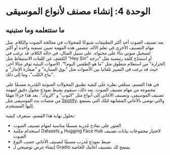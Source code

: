 # الوحدة 4: إنشاء مصنف لأنواع الموسيقى

## ما ستتعلمه وما ستبنيه

يعد تصنيف الصوت أحد أكثر التطبيقات شيوعًا للمحولات في معالجة الصوت والكلام. مثل مهام التصنيف الأخرى في تعلم الآلة، تتضمن هذه المهمة تعيين تسمية واحدة أو أكثر لتسجيل صوتي بناءً على محتواه. على سبيل المثال، في حالة الكلام، قد نرغب في الكشف عن كلمات الاستيقاظ مثل "Hey Siri" أو استنتاج كلمة رئيسية مثل "درجة الحرارة" من استعلام منطوق مثل "ما هو الطقس اليوم؟". الأصوات البيئية توفر مثالا آخر، حيث قد نرغب في التمييز تلقائيا بين الأصوات مثل "بوق السيارة" و "صفارة الإنذار" و "نباح الكلب"، وما إلى ذلك.

في هذا القسم، سنلقي نظرة على كيفية تطبيق المحولات الصوتية المُدربة مسبقًا على مجموعة من مهام تصنيف الصوت. بعد ذلك، سنقوم بضبط نموذج محول دقيق لمهمة تصنيف الموسيقى، وتصنيف الأغاني إلى أنواع مثل "البوب" و "الروك". يعد هذا جزءًا مهمًا من منصات بث الموسيقى مثل [Spotify](https://en.wikipedia.org/wiki/Spotify)، والتي توصي بالأغاني المشابهة لتلك التي يستمع إليها المستخدم.

بحلول نهاية هذا القسم، ستعرف كيفية:

* العثور على نماذج مُدربة مسبقًا مناسبة لمهام تصنيف الصوت
* استخدام مكتبة Datasets و Hugging Face Hub لاختيار مجموعات بيانات تصنيف الصوت
* ضبط نموذج مُدرب مسبقًا لتصنيف الأغاني حسب النوع
* إنشاء عرض توضيحي لـ Gradio يسمح لك بتصنيف أغانيك الخاصة